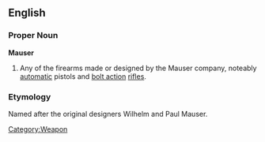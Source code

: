 ==English==
===Proper Noun===
'''Mauser'''
# Any of the firearms made or designed by the Mauser company, noteably [[automatic]] pistols and [[bolt action]] [[rifles]].
===Etymology===
Named after the original designers Wilhelm and Paul Mauser.
[[Category:Weapon]]